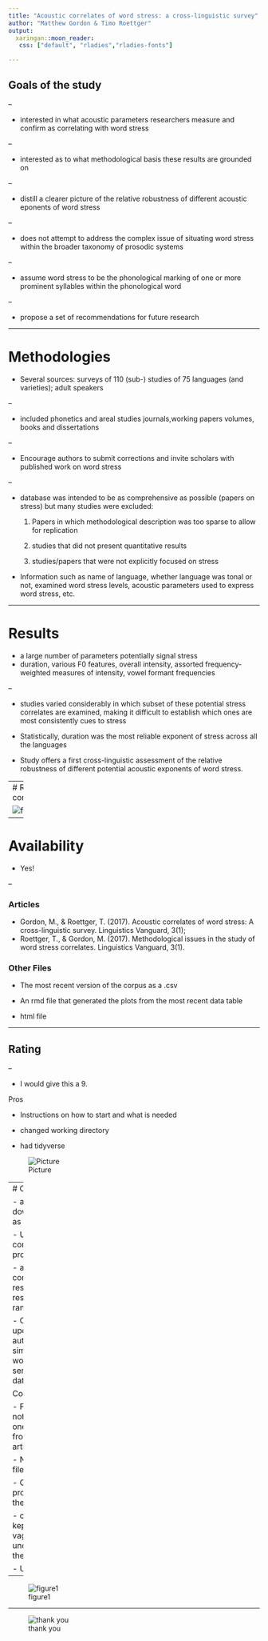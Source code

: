 ```yaml
---
title: "Acoustic correlates of word stress: a cross-linguistic survey"
author: "Matthew Gordon & Timo Roettger"
output: 
  xaringan::moon_reader:
   css: ["default", "rladies","rladies-fonts"]

---
```


## Goals of the study

--

- interested in what acoustic parameters researchers measure and confirm as correlating with word stress

--

- interested as to what methodological basis these results are grounded on

--

- distill a clearer picture of the relative robustness of different acoustic eponents of word stress

--

- does not attempt to address the complex issue of situating word stress within the broader taxonomy of prosodic systems

--

- assume word stress to be the phonological marking of one or more prominent syllables within the phonological word

--

- propose a set of recommendations for future research

---

# Methodologies 

- Several sources: surveys of 110 (sub-) studies of 75 languages (and varieties); adult speakers

--

- included phonetics and areal studies journals,working papers volumes, books and dissertations 

--

- Encourage authors to submit corrections and invite scholars with published work on word stress

--

- database was intended to be as comprehensive as possible (papers on stress) but many studies were excluded: 

    1. Papers in which methodological description was too sparse to allow for replication

    2. studies that did not present quantitative results 
    3. studies/papers that were not explicitly focused on stress

- Information such as name of language, whether language was tonal or not, examined word stress levels, acoustic parameters used to express word stress, etc. 

---

# Results

- a large number of parameters potentially signal stress 
- duration, various F0 features, overall intensity, assorted frequency-weighted measures of intensity, vowel formant frequencies

--

- studies varied considerably in which subset of these potential stress correlates are examined, making it difficult to establish which ones are most consistently cues to stress 

- Statistically, duration was the most reliable exponent of stress across all the languages 

- Study offers a first cross-linguistic assessment of the relative robustness of different potential acoustic exponents of word stress. 

---
# Results continued..

![figure2](https://raw.githubusercontent.com/jessivarela/spring_2019_presentation_2/master/Figures/pic2.png)


---

# Availability 

- Yes! 

--

### Articles 

- Gordon, M., & Roettger, T. (2017). Acoustic correlates of word stress: A cross-linguistic survey. Linguistics Vanguard, 3(1);
- Roettger, T., & Gordon, M. (2017). Methodological issues in the study of word stress correlates. Linguistics Vanguard, 3(1).

### Other Files 

- The most recent version of the corpus as a .csv

- An rmd file that generated the plots from the most recent data table 

- html file

---

## Rating 

--

- I would give this a 9.


Pros

- Instructions on how to start and what is needed

- changed working directory 

- had tidyverse

![Picture](https://raw.githubusercontent.com/jessivarela/spring_2019_presentation_2/master/Figures/pic1.png)



---
# Continued...

- able to download files as a zip file 

- Updated corpus was provided 

- able to compare article results with my results when I ran the code

- Can be updated if authors with similar work would like to send their data/information

Cons

- Figures were not from only one article, but from the other article as well. 

- No readme file

- Only produced 3 of the 4 figures 

- comments kept getting vague (I didn't understand them)

- Used excel 

---

![figure1](https://raw.githubusercontent.com/jessivarela/spring_2019_presentation_2/master/Figures/pic3.png)

---

![thank you](https://producer.musicradiocreative.com/wp-content/uploads/2018/08/thank-you-jingles-1280x640.jpg)